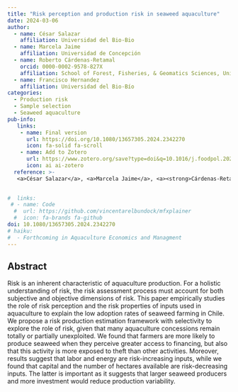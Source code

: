 ---
title: "Risk perception and production risk in seaweed aquaculture"
date: 2024-03-06
author:
  - name: César Salazar
    affiliation: Universidad del Bio-Bio
  - name: Marcela Jaime
    affiliation: Universidad de Concepción
  - name: Roberto Cárdenas-Retamal
    orcid: 0000-0002-9578-827X
    affiliation: School of Forest, Fisheries, & Geomatics Sciences, University of Florida
  - name: Francisco Hernandez
    affiliation: Universidad del Bio-Bío
categories:
  - Production risk
  - Sample selection
  - Seaweed aquaculture
pub-info:
   links:
    - name: Final version
      url: https://doi.org/10.1080/13657305.2024.2342270
      icon: fa-solid fa-scroll
    - name: Add to Zotero
      url: https://www.zotero.org/save?type=doi&q=10.1016/j.foodpol.2021.102078
      icon: ai ai-zotero
  reference: >- 
   <a>César Salazar</a>, <a>Marcela Jaime</a>, <a><strong>Cárdenas-Retamal, R.</strong></a>, and <a>Francisco Hernandez</a>. (2024) “Risk perception and production risk in seaweed aquaculture”. <em>Aquaculture Economics & Management</em> 1-29, doi: <a href="https://doi.org/10.1080/13657305.2024.2342270"><code>10.1080/13657305.2024.2342270</code></a>

  
#  links:
 # - name: Code
  #  url: https://github.com/vincentarelbundock/mfxplainer
  #  icon: fa-brands fa-github
doi: 10.1080/13657305.2024.2342270 
# haiku:
#  - Forthcoming in Aquaculture Economics and Managment
---


## Abstract

Risk is an inherent characteristic of aquaculture production. For a holistic understanding of risk, the risk assessment process must account for both subjective and objective dimensions of risk. This paper empirically studies the role of risk perception and the risk properties of inputs used in aquaculture to explain the low adoption rates of seaweed farming in Chile. We propose a risk production estimation framework with selectivity to explore the role of risk, given that many aquaculture concessions remain totally or partially unexploited. We found that farmers are more likely to produce seaweed when they perceive greater access to financing, but also that this activity is more exposed to theft than other activities. Moreover, results suggest that labor and energy are risk-increasing inputs, while we found that capital and the number of hectares available are risk-decreasing inputs. The latter is important as it suggests that larger seaweed producers and more investment would reduce production variability.